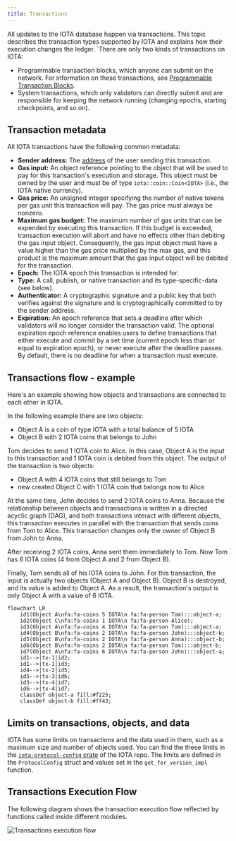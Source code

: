```yaml
---
title: Transactions
---
```


All updates to the IOTA database happen via transactions. This topic describes the transaction types supported by IOTA and explains how their execution changes the ledger.  ´There are only two kinds of transactions on IOTA:

- Programmable transaction blocks, which anyone can submit on the network.  For information on these transactions, see [Programmable Transaction Blocks](ptb/prog-txn-blocks.mdx).
- System transactions, which only validators can directly submit and are responsible for keeping the network running (changing epochs, starting checkpoints, and so on).

## Transaction metadata

All IOTA transactions have the following common metadata:

- **Sender address:** The [address](../../getting-started/get-address.mdx) of the user sending this transaction.
- **Gas input:** An object reference pointing to the object that will be used to pay for this transaction's execution and storage. This object must be owned by the user and must be of type `iota::coin::Coin<IOTA>` (i.e., the IOTA native currency).
- **Gas price:** An unsigned integer specifying the number of native tokens per gas unit this transaction will pay. The gas price must always be nonzero.
- **Maximum gas budget:** The maximum number of gas units that can be expended by executing this transaction. If this budget is exceeded, transaction execution will abort and have no effects other than debiting the gas input object. Consequently, the gas input object must have a value higher than the gas price multiplied by the max gas, and this product is the maximum amount that the gas input object will be debited for the transaction.
- **Epoch:** The IOTA epoch this transaction is intended for.
- **Type:** A call, publish, or native transaction and its type-specific-data (see below).
- **Authenticator:** A cryptographic signature and a public key that both verifies against the signature and is cryptographically committed to by the sender address.
- **Expiration:** An epoch reference that sets a deadline after which validators will no longer consider the transaction valid. The optional expiration epoch reference enables users to define transactions that either execute and commit by a set time (current epoch less than or equal to expiration epoch), or never execute after the deadline passes. By default, there is no deadline for when a transaction must execute. 

## Transactions flow - example

Here's an example showing how objects and transactions are connected to each other in IOTA.

In the following example there are two objects:
- Object A is a coin of type IOTA with a total balance of 5 IOTA
- Object B with 2 IOTA coins that belongs to John

Tom decides to send 1 IOTA coin to Alice. In this case, Object A is the input to this transaction and 1 IOTA coin is debited from this object. The output of the transaction is two objects: 
- Object A with 4 IOTA coins that still belongs to Tom
- new created Object C with 1 IOTA coin that belongs now to Alice

At the same time, John decides to send 2 IOTA coins to Anna. Because the relationship between objects and transactions is written in a directed acyclic graph (DAG), and both transactions interact with different objects, this transaction executes in parallel with the transaction that sends coins from Tom to Alice. This transaction changes only the owner of Object B from John to Anna.

After receiving 2 IOTA coins, Anna sent them immediately to Tom. Now Tom has 6 IOTA coins (4 from Object A and 2 from Object B).

Finally, Tom sends all of his IOTA coins to John. For this transaction, the input is actually two objects (Object A and Object B). Object B is destroyed, and its value is added to Object A. As a result, the transaction's output is only Object A with a value of 6 IOTA.

```mermaid
flowchart LR
    id1(Object A\nfa:fa-coins 5 IOTA\n fa:fa-person Tom):::object-a;
    id2(Object C\nfa:fa-coins 1 IOTA\n fa:fa-person Alice);
    id3(Object A\nfa:fa-coins 4 IOTA\n fa:fa-person Tom):::object-a;
    id4(Object B\nfa:fa-coins 2 IOTA\n fa:fa-person John):::object-b;
    id5(Object B\nfa:fa-coins 2 IOTA\n fa:fa-person Anna):::object-b;
    id6(Object B\nfa:fa-coins 2 IOTA\n fa:fa-person Tom):::object-b;
    id7(Object A\nfa:fa-coins 6 IOTA\n fa:fa-person John):::object-a;
    id1-->|tx-1|id2;
    id1-->|tx-1|id3;
    id4-->|tx-2|id5;
    id5-->|tx-3|id6;
    id3-->|tx-4|id7;
    id6-->|tx-4|id7;
    classDef object-a fill:#f225;
    classDef object-b fill:#ff43;
```

## Limits on transactions, objects, and data

IOTA has some limits on transactions and the data used in them, such as a maximum size and number of objects used. You can find the these limits in the [`iota-protocol-config` crate](https://github.com/iotaledger/iota/blob/develop/crates/iota-protocol-config/src/lib.rs) of the IOTA repo. The limits are defined in the `ProtocolConfig` struct and values set in the `get_for_version_impl` function.

## Transactions Execution Flow

The following diagram shows the transaction execution flow reflected by functions called inside different modules.

![Transactions execution flow](/img/concepts/execution-architecture/tx-exec-flow.svg)

<Quiz questions={questions} />